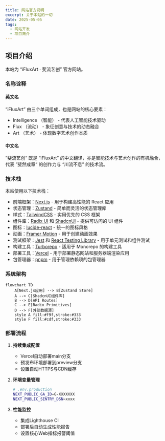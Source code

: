 ```yaml
---
title: 网站官方说明
excerpt: 关于本站的一切
date: 2025-05-05
tags:
  - 网站开发
  - 项目简介
---
```


## 项目介绍

本站为 “iFluxArt · 斐流艺创” 官方网站。

### 名称诠释

#### 英文名

“iFluxArt” 由三个单词组成，也是网站的核心要素：

- Intelligence （智能） - 代表人工智能技术驱动
- Flux （流动） - 象征创意与技术的动态融合
- Art （艺术） - 体现数字艺术创作本质

#### 中文名

”斐流艺创“ 既是 “iFluxArt” 的中文翻译，亦是智能技术与艺术创作的有机融合，代表 ”斐然成章“ 的创作力与 “川流不息” 的技术流。

### 技术栈

本站使用以下技术栈：

- 前端框架：[Next.js](https://nextjs.org/) - 用于构建高性能的 React 应用
- 状态管理：[Zustand](https://github.com/pmndrs/zustand) - 简单而灵活的状态管理库
- 样式：[TailwindCSS](https://tailwindcss.com/) - 实用优先的 CSS 框架
- 组件库：[Radix UI](https://www.radix-ui.com/) 和 [ShadcnUI](https://ui.shadcn.com/) - 提供可访问的 UI 组件
- 图标：[lucide-react](https://lucide.dev/) - 统一的图标风格
- 动画：[Framer Motion](https://www.framer.com/motion/) - 用于创建动画效果
- 测试框架：[Jest](https://jestjs.io/) 和 [React Testing Library](https://testing-library.com/docs/react-testing-library/intro/) - 用于单元测试和组件测试
- 构建工具：[Turborepo](https://turborepo.org/) - 适用于 Monorepo 的构建工具
- 部署工具：[Vercel](https://vercel.com/) - 用于部署静态网站和服务器端渲染应用
- 包管理器：[pnpm](https://pnpm.io/) - 用于管理依赖项的包管理器

### 系统架构

```mermaid
flowchart TD
    A[Next.js应用] --> B[Zustand Store]
    A --> C[ShadcnUI组件库]
    B --> D[API Routes]
    C --> E[Radix Primitives]
    D --> F[外部数据源]
    style A fill:#f9f,stroke:#333
    style F fill:#cdf,stroke:#333
```

### 部署流程

1. **持续集成配置**
   - Vercel自动部署main分支
   - 预发布环境部署到preview分支
   - 设置自动HTTPS与CDN缓存

2. **环境变量管理**
   ```bash
   # .env.production
   NEXT_PUBLIC_GA_ID=G-XXXXXXX
   NEXT_PUBLIC_SENTRY_DSN=xxxx
   ```

3. **性能监控**
   - 集成Lighthouse CI
   - 部署后自动生成性能报告
   - 设置核心Web指标报警阈值